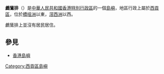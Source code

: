 {{Unreferenced|time=2017-07-23T14:32:06+00:00 }}
{{expand|time=2017-07-23T14:32:06+00:00 }}
'''鸕鶿排'''（{{lang-en|'''Lo Chi Pai'''}}）是[[中華人民共和國|中華人民共和國]][[香港特別行政區|香港特別行政區]]的一個[[島嶼|島嶼]]，地區行政上屬於[[西貢區|西貢區]]，位於[[橋咀洲|橋咀洲]]以東，[[滘西洲|滘西洲]]以西。

鸕鶿排上並沒有居民居住。

==參見==
*[[香港島嶼|香港島嶼]]

{{香港島嶼}}
[[Category:西貢區島嶼|Category:西貢區島嶼]]